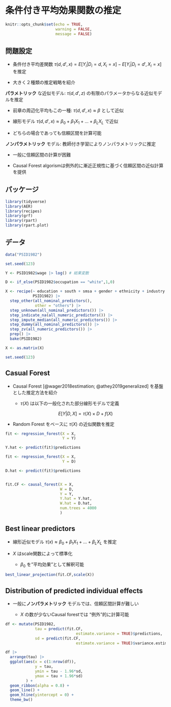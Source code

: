 # 条件付き平均効果関数の推定 {#hetero}

```r
knitr::opts_chunk$set(echo = TRUE,
                      warning = FALSE,
                      message = FALSE)
```

## 問題設定

- 条件付き平均差関数 $\tau(d,d',x)=E[Y_i|D_i=d,X_i=x]-E[Y_i|D_i=d',X_i=x]$ を推定

- 大きく２種類の推定戦略を紹介

**パラメトリック** な近似モデル: $\tau(d,d',z)$ の有限のパラメータからなる近似モデルを推定

  - 前章の周辺化平均もこの一種: $\tau(d,d',x) \approx  \beta$ として近似
  
  - 線形モデル $\tau(d,d',x) \approx \beta_0 + \beta_1X_1+...+\beta_LX_L$ で近似
  
  - どちらの場合であっても信頼区間を計算可能

**ノンパラメトリック** モデル: 教師付き学習によりノンパラメトリックに推定

  - 一般に信頼区間の計算が困難
  
  - Causal Forest algorismは例外的に漸近正規性に基づく信頼区間の近似計算を提供

## パッケージ

```r
library(tidyverse)
library(AER)
library(recipes)
library(grf)
library(rpart)
library(rpart.plot)
```

## データ

```r
data("PSID1982")

set.seed(123)

Y <- PSID1982$wage |> log() # 結果変数

D <- if_else(PSID1982$occupation == "white",1,0)

X <- recipe(~ education + south + smsa + gender + ethnicity + industry + weeks,
            PSID1982) |> 
  step_other(all_nominal_predictors(),
             other = "others") |> 
  step_unknown(all_nominal_predictors()) |> 
  step_indicate_na(all_numeric_predictors()) |> 
  step_impute_median(all_numeric_predictors()) |> 
  step_dummy(all_nominal_predictors()) |> 
  step_zv(all_numeric_predictors()) |> 
  prep() |> 
  bake(PSID1982)

X <- as.matrix(X)

set.seed(123)
```

## Casual Forest

- Causal Forest [@wager2018estimation; @athey2019generalized] を基盤とした推定方法を紹介

  - $\tau(X)$ は以下の一般化された部分線形モデルで定義
  
$$E[Y|D,X]=\tau(X)\times D + f(X)$$

- Random Forest をベースに $\tau(X)$ の近似関数を推定

```r
fit <- regression_forest(X = X,
                         Y = Y)

Y.hat <- predict(fit)$predictions

fit <- regression_forest(X = X,
                         Y = D)

D.hat <- predict(fit)$predictions


fit.CF <- causal_forest(X = X,
                        W = D,
                        Y = Y,
                        Y.hat = Y.hat,
                        W.hat = D.hat,
                        num.trees = 4000
                        )
```


## Best linear predictors

- 線形近似モデル $\tau(x)\approx \beta_0 + \beta_1X_1+...+\beta_LX_L$ を推定

- $X$ はscale関数によって標準化

  - $\beta_0$ を"平均効果"として解釈可能

```r
best_linear_projection(fit.CF,scale(X))
```

## Distribution of predicted individual effects

- 一般に**ノンパラメトリック** モデルでは、信頼区間計算が難しい

  -  $X$ の数が少ないCausal forestでは "例外"的に計算可能

```r
df <- mutate(PSID1982,
             tau = predict(fit.CF,
                               estimate.variance = TRUE)$predictions,
             sd = predict(fit.CF,
                               estimate.variance = TRUE)$variance.estimates |> sqrt())

df |> 
  arrange(tau) |> 
  ggplot(aes(x = c(1:nrow(df)),
             y = tau,
             ymin = tau - 1.96*sd,
             ymax = tau + 1.96*sd)
         ) +
  geom_ribbon(alpha = 0.8) +
  geom_line() +
  geom_hline(yintercept = 0) +
  theme_bw()
```

